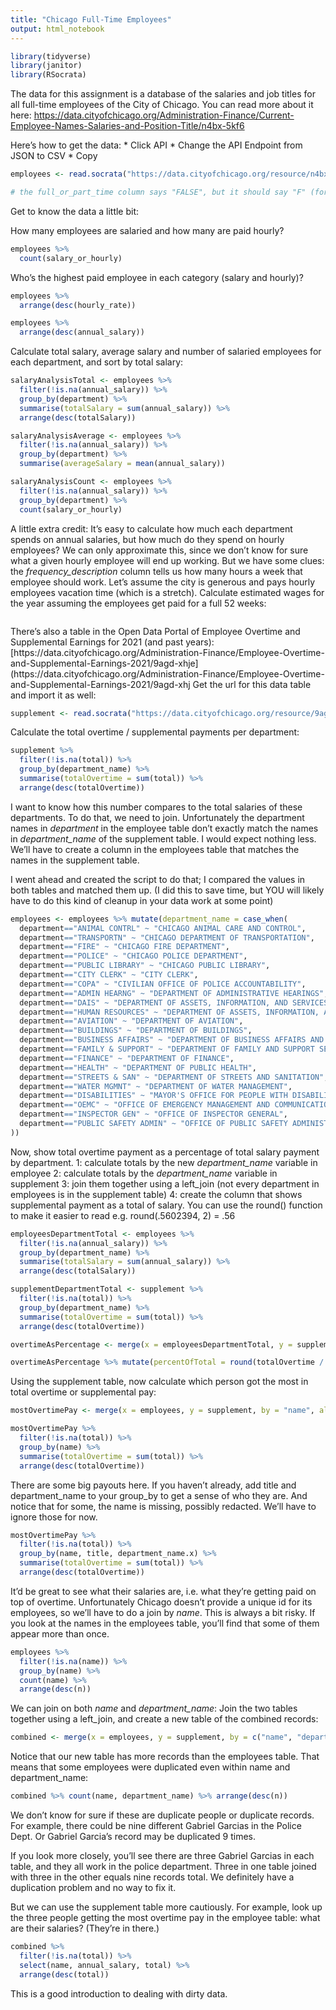 ```yaml
---
title: "Chicago Full-Time Employees"
output: html_notebook
---
```


```r
library(tidyverse)
library(janitor)
library(RSocrata)
```

The data for this assignment is a database of the salaries and job titles for all full-time employees of the City of Chicago. You can read more about it here: [https://data.cityofchicago.org/Administration-Finance/Current-Employee-Names-Salaries-and-Position-Title/n4bx-5kf6](https://data.cityofchicago.org/Administration-Finance/Current-Employee-Names-Salaries-and-Position-Title/n4bx-5kf6)

Here's how to get the data:
  * Click API
  * Change the API Endpoint from JSON to CSV
  * Copy

```r
employees <- read.socrata("https://data.cityofchicago.org/resource/n4bx-5kf6.csv")

# the full_or_part_time column says "FALSE", but it should say "F" (for full time--because these are all full-time employees)
```

Get to know the data a little bit:

How many employees are salaried and how many are paid hourly? 
```r
employees %>%
  count(salary_or_hourly)

```

Who's the highest paid employee in each category (salary and hourly)?
```r
employees %>%
  arrange(desc(hourly_rate))

employees %>%
  arrange(desc(annual_salary))
```

Calculate total salary, average salary and number of salaried employees for each department, and sort by total salary: 
```r
salaryAnalysisTotal <- employees %>%
  filter(!is.na(annual_salary)) %>%
  group_by(department) %>%
  summarise(totalSalary = sum(annual_salary)) %>%
  arrange(desc(totalSalary))

salaryAnalysisAverage <- employees %>%
  filter(!is.na(annual_salary)) %>%
  group_by(department) %>%
  summarise(averageSalary = mean(annual_salary))

salaryAnalysisCount <- employees %>%
  filter(!is.na(annual_salary)) %>%
  group_by(department) %>%
  count(salary_or_hourly)
```

A little extra credit:
It's easy to calculate how much each department spends on annual salaries, but how much do they spend on hourly employees? We can only approximate this, since we don't know for sure what a given hourly employee will end up working. But we have some clues: the *frequency_description* column tells us how many hours a week that employee should work. Let's assume the city is generous and pays hourly employees vacation time (which is a stretch). Calculate estimated wages for the year assuming the employees get paid for a full 52 weeks:
```r

```

There's also a table in the Open Data Portal of Employee Overtime and Supplemental Earnings for 2021 (and past years): 
[https://data.cityofchicago.org/Administration-Finance/Employee-Overtime-and-Supplemental-Earnings-2021/9agd-xhje](https://data.cityofchicago.org/Administration-Finance/Employee-Overtime-and-Supplemental-Earnings-2021/9agd-xhj
Get the url for this data table and import it as well:
```r
supplement <- read.socrata("https://data.cityofchicago.org/resource/9agd-xhje.csv")
```

Calculate the total overtime / supplemental payments per department: 
```r
supplement %>%
  filter(!is.na(total)) %>%
  group_by(department_name) %>%
  summarise(totalOvertime = sum(total)) %>%
  arrange(desc(totalOvertime))
```
I want to know how this number compares to the total salaries of these departments. To do that, we need to join. 
Unfortunately the department names in *department* in the employee table don't exactly match the names in *department_name* of the supplement table. I would expect nothing less. We'll have to create a column in the employees table that matches the names in the supplement table.

I went ahead and created the script to do that; I compared the values in both tables and matched them up.
(I did this to save time, but YOU will likely have to do this kind of cleanup in your data work at some point)
```r
employees <- employees %>% mutate(department_name = case_when(
  department=="ANIMAL CONTRL" ~ "CHICAGO ANIMAL CARE AND CONTROL",
  department=="TRANSPORTN" ~ "CHICAGO DEPARTMENT OF TRANSPORTATION",
  department=="FIRE" ~ "CHICAGO FIRE DEPARTMENT",
  department=="POLICE" ~ "CHICAGO POLICE DEPARTMENT",
  department=="PUBLIC LIBRARY" ~ "CHICAGO PUBLIC LIBRARY",
  department=="CITY CLERK" ~ "CITY CLERK",
  department=="COPA" ~ "CIVILIAN OFFICE OF POLICE ACCOUNTABILITY",
  department=="ADMIN HEARNG" ~ "DEPARTMENT OF ADMINISTRATIVE HEARINGS",
  department=="DAIS" ~ "DEPARTMENT OF ASSETS, INFORMATION, AND SERVICES",
  department=="HUMAN RESOURCES" ~ "DEPARTMENT OF ASSETS, INFORMATION, AND SERVICES",
  department=="AVIATION" ~ "DEPARTMENT OF AVIATION",
  department=="BUILDINGS" ~ "DEPARTMENT OF BUILDINGS",
  department=="BUSINESS AFFAIRS" ~ "DEPARTMENT OF BUSINESS AFFAIRS AND CONSUMER PROTECTION",
  department=="FAMILY & SUPPORT" ~ "DEPARTMENT OF FAMILY AND SUPPORT SERVICES",
  department=="FINANCE" ~ "DEPARTMENT OF FINANCE",
  department=="HEALTH" ~ "DEPARTMENT OF PUBLIC HEALTH",
  department=="STREETS & SAN" ~ "DEPARTMENT OF STREETS AND SANITATION",
  department=="WATER MGMNT" ~ "DEPARTMENT OF WATER MANAGEMENT",
  department=="DISABILITIES" ~ "MAYOR'S OFFICE FOR PEOPLE WITH DISABILITIES",
  department=="OEMC" ~ "OFFICE OF EMERGENCY MANAGEMENT AND COMMUNICATIONS",
  department=="INSPECTOR GEN" ~ "OFFICE OF INSPECTOR GENERAL",
  department=="PUBLIC SAFETY ADMIN" ~ "OFFICE OF PUBLIC SAFETY ADMINISTRATION",
))
```

Now, show total overtime payment as a percentage of total salary payment by department.
1: calculate totals by the new *department_name* variable in employee
2: calculate totals by the *department_name* variable in supplement
3: join them together using a left_join (not every department in employees is in the supplement table)
4: create the column that shows supplemental payment as a total of salary. You can use the round() function to make it easier to read
e.g. round(.5602394, 2) = .56
```r
employeesDepartmentTotal <- employees %>%
  filter(!is.na(annual_salary)) %>%
  group_by(department_name) %>%
  summarise(totalSalary = sum(annual_salary)) %>%
  arrange(desc(totalSalary))

supplementDepartmentTotal <- supplement %>%
  filter(!is.na(total)) %>%
  group_by(department_name) %>%
  summarise(totalOvertime = sum(total)) %>%
  arrange(desc(totalOvertime))

overtimeAsPercentage <- merge(x = employeesDepartmentTotal, y = supplementDepartmentTotal, by = "department_name", all.x = TRUE)

overtimeAsPercentage %>% mutate(percentOfTotal = round(totalOvertime / totalSalary, 4)*100)
```

Using the supplement table, now calculate which person got the most in total overtime or supplemental pay:
```r
mostOvertimePay <- merge(x = employees, y = supplement, by = "name", all.x = TRUE)

mostOvertimePay %>% 
  filter(!is.na(total)) %>%
  group_by(name) %>%
  summarise(totalOvertime = sum(total)) %>%
  arrange(desc(totalOvertime))
```

There are some big payouts here. If you haven't already, add title and department_name to your group_by to get a sense of who they are.
And notice that for some, the name is missing, possibly redacted. We'll have to ignore those for now.
```r
mostOvertimePay %>% 
  filter(!is.na(total)) %>%
  group_by(name, title, department_name.x) %>%
  summarise(totalOvertime = sum(total)) %>%
  arrange(desc(totalOvertime))
```

It'd be great to see what their salaries are, i.e. what they're getting paid on top of overtime. 
Unfortunately Chicago doesn't provide a unique id for its employees, so we'll have to do a join by *name*.
This is always a bit risky. If you look at the names in the employees table, you'll find that some of them appear more than once. 
```r
employees %>%
  filter(!is.na(name)) %>%
  group_by(name) %>%
  count(name) %>%
  arrange(desc(n))
```


We can join on both *name* and *department_name*:
Join the two tables together using a left_join, and create a new table of the combined records:
```r
combined <- merge(x = employees, y = supplement, by = c("name", "department_name"), all.x = TRUE)
```

Notice that our new table has more records than the employees table. That means that some employees were duplicated even within name and department_name:
```r
combined %>% count(name, department_name) %>% arrange(desc(n))
```
We don't know for sure if these are duplicate people or duplicate records. For example, there could be nine different Gabriel Garcias in the Police Dept. Or Gabriel Garcia's record may be duplicated 9 times.

If you look more closely, you'll see there are three Gabriel Garcias in each table, and they all work in the police department. Three in one table joined with three in the other equals nine records total. We definitely have a duplication problem and no way to fix it. 

But we can use the supplement table more cautiously. 
For example, look up the three people getting the most overtime pay in the employee table: what are their salaries? 
(They're in there.)
```r
combined %>% 
  filter(!is.na(total)) %>%
  select(name, annual_salary, total) %>%
  arrange(desc(total))
```

This is a good introduction to dealing with dirty data.